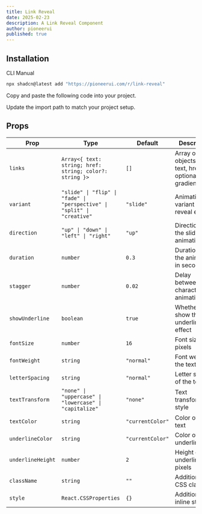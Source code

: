 ```yaml
---
title: Link Reveal
date: 2025-02-23
description: A Link Reveal Component
author: pioneerui
published: true
---
```



<ComponentPreview name='link-demo'/>


## Installation

<Tabs defaultValue="cli">

<TabsList>
    <TabsTrigger value="cli">CLI</TabsTrigger>
    <TabsTrigger value="manual">Manual</TabsTrigger>
</TabsList>
<TabsContent value="cli">

```bash
npx shadcn@latest add "https://pioneerui.com/r/link-reveal"
```

</TabsContent>

<TabsContent value="manual">

<Steps>

<Step>Copy and paste the following code into your project.</Step>

<ComponentSource name='link-reveal' />

<Step>Update the import path to match your project setup.</Step>

</Steps>

</TabsContent>

</Tabs>

## Props

| Prop | Type | Default | Description |
| --- | --- | --- | --- |
| `links` | `Array<{ text: string; href: string; color?: string }>` | `[]` | Array of link objects with text, href, and optional gradient color |
| `variant` | `"slide" \| "flip" \| "fade" \| "perspective" \| "split" \| "creative"` | `"slide"` | Animation variant for the reveal effect |
| `direction` | `"up" \| "down" \| "left" \| "right"` | `"up"` | Direction of the slide animation |
| `duration` | `number` | `0.3` | Duration of the animation in seconds |
| `stagger` | `number` | `0.02` | Delay between each character animation |
| `showUnderline` | `boolean` | `true` | Whether to show the underline effect |
| `fontSize` | `number` | `16` | Font size in pixels |
| `fontWeight` | `string` | `"normal"` | Font weight of the text |
| `letterSpacing` | `string` | `"normal"` | Letter spacing of the text |
| `textTransform` | `"none" \| "uppercase" \| "lowercase" \| "capitalize"` | `"none"` | Text transformation style |
| `textColor` | `string` | `"currentColor"` | Color of the text |
| `underlineColor` | `string` | `"currentColor"` | Color of the underline |
| `underlineHeight` | `number` | `2` | Height of the underline in pixels |
| `className` | `string` | `""` | Additional CSS classes |
| `style` | `React.CSSProperties` | `{}` | Additional inline styles |